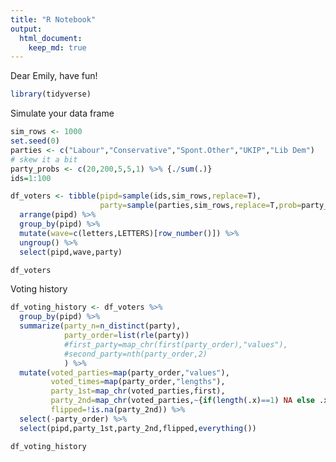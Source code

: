 ```yaml
---
title: "R Notebook"
output: 
  html_document:
    keep_md: true
---
```


Dear Emily, have fun!

```r
library(tidyverse)
```

Simulate your data frame

```r
sim_rows <- 1000
set.seed(0)
parties <- c("Labour","Conservative","Spont.Other","UKIP","Lib Dem")
# skew it a bit
party_probs <- c(20,200,5,5,1) %>% {./sum(.)}
ids=1:100

df_voters <- tibble(pipd=sample(ids,sim_rows,replace=T),
                    party=sample(parties,sim_rows,replace=T,prob=party_probs)) %>%
  arrange(pipd) %>%
  group_by(pipd) %>%
  mutate(wave=c(letters,LETTERS)[row_number()]) %>%
  ungroup() %>%
  select(pipd,wave,party)

df_voters
```

Voting history

```r
df_voting_history <- df_voters %>%
  group_by(pipd) %>%
  summarize(party_n=n_distinct(party),
            party_order=list(rle(party))
            #first_party=map_chr(first(party_order),"values"),
            #second_party=nth(party_order,2)
            ) %>%
  mutate(voted_parties=map(party_order,"values"),
         voted_times=map(party_order,"lengths"),
         party_1st=map_chr(voted_parties,first),
         party_2nd=map_chr(voted_parties,~{if(length(.x)==1) NA else .x[2]}),
         flipped=!is.na(party_2nd)) %>%
  select(-party_order) %>%
  select(pipd,party_1st,party_2nd,flipped,everything())

df_voting_history
```

